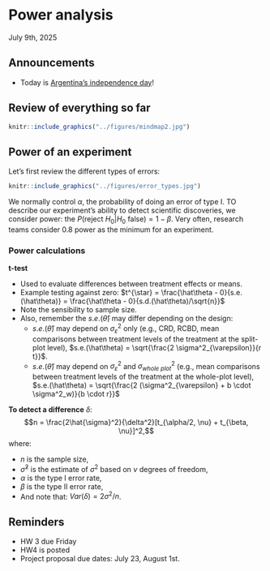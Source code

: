 # Power analysis   
July 9th, 2025  

## Announcements

- Today is [Argentina's independence day](https://en.wikipedia.org/wiki/Argentina_Independence_Day)! 

## Review of everything so far  

```r
knitr::include_graphics("../figures/mindmap2.jpg")
```


## Power of an experiment  

Let's first review the different types of errors: 

```r
knitr::include_graphics("../figures/error_types.jpg")
```

We normally control $\alpha$, the probability of doing an error of type I. 
TO describe our experiment's ability to detect scientific discoveries, we consider power: the $P(\text{reject } H_0 | H_0 \text{ false}) = 1- \beta$. 
Very often, research teams consider 0.8 power as the minimum for an experiment. 

### Power calculations

**t-test** 

- Used to evaluate differences between treatment effects or means. 
- Example testing against zero: $t^{\star} = \frac{\hat\theta - 0}{s.e.(\hat\theta)} = \frac{\hat\theta - 0}{s.d.(\hat\theta)/\sqrt{n}}$ 
- Note the sensibility to sample size. 
- Also, remember the $s.e.(\hat\theta)$ may differ depending on the design:
  - $s.e.(\hat\theta)$ may depend on $\sigma^2_\varepsilon$ only (e.g., CRD, RCBD, mean comparisons between treatment levels of the treatment at the split-plot level), $s.e.(\hat\theta) = \sqrt{\frac{2 \sigma^2_{\varepsilon}}{r t}}$. 
  - $s.e.(\hat\theta)$ may depend on $\sigma^2_\varepsilon$ and $\sigma^2_{whole \ plot}$ (e.g., mean comparisons between treatment levels of the treatment at the whole-plot level), $s.e.(\hat\theta) = \sqrt{\frac{2 (\sigma^2_{\varepsilon} + b \cdot \sigma^2_w)}{b \cdot r}}$

**To detect a difference** $\delta$: 
$$n = \frac{2\hat{\sigma}^2}{\delta^2}[t_{\alpha/2, \nu} + t_{\beta, \nu}]^2,$$
where: 

- $n$ is the sample size, 
- $\hat\sigma^2$ is the estimate of $\sigma^2$ based on $\nu$ degrees of freedom, 
- $\alpha$ is the type I error rate, 
- $\beta$ is the type II error rate, 
- And note that: $Var(\delta)=2\sigma^2/n$.

## Reminders 

- HW 3 due Friday  
- HW4 is posted 
- Project proposal due dates: July 23, August 1st. 

